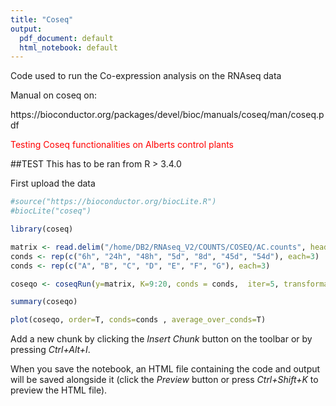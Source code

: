```yaml
---
title: "Coseq"
output:
  pdf_document: default
  html_notebook: default
---
```


Code used to run the Co-expression analysis on the RNAseq data

Manual on coseq on:

https://bioconductor.org/packages/devel/bioc/manuals/coseq/man/coseq.pdf


<span style="color:red">Testing Coseq functionalities on Alberts control plants </span>

##TEST 
This has to be ran from R > 3.4.0

First upload the data

```r

#source("https://bioconductor.org/biocLite.R")
#biocLite("coseq")

library(coseq)

matrix <- read.delim("/home/DB2/RNAseq_V2/COUNTS/COSEQ/AC.counts", header = F, row.names = 1)
conds <- rep(c("6h", "24h", "48h", "5d", "8d", "45d", "54d"), each=3)
conds <- rep(c("A", "B", "C", "D", "E", "F", "G"), each=3)

coseqo <- coseqRun(y=matrix, K=9:20, conds = conds,  iter=5, transformation="arcsin")

summary(coseqo)
```

```r

plot(coseqo, order=T, conds=conds , average_over_conds=T)

```





Add a new chunk by clicking the *Insert Chunk* button on the toolbar or by pressing *Ctrl+Alt+I*.

When you save the notebook, an HTML file containing the code and output will be saved alongside it (click the *Preview* button or press *Ctrl+Shift+K* to preview the HTML file).


